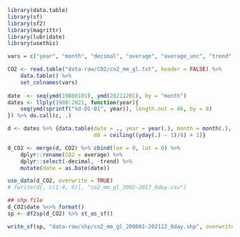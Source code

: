 ```r
library(data.table)
library(sf)
library(sf2)
library(magrittr)
library(lubridate)
library(usethis)

vars = c("year", "month", "decimal", "average", "average_unc", "trend", "trend_unc")

CO2 <- read.table("data-raw/CO2/co2_mm_gl.txt", header = FALSE) %>% 
    data.table() %>% 
    set_colnames(vars)
    
date  <- seq(ymd(19800101), ymd(20211201), by = "month")
dates <- llply(1980:2021, function(year){
    seq(ymd(sprintf("%d-01-01", year)), length.out = 46, by = 8)
}) %>% do.call(c, .)

d <- dates %>% {data.table(date = ., year = year(.), month = month(.),
                           d8 = ceiling((yday(.) - 1)/8) + 1)}

d_CO2 <- merge(d, CO2) %>% cbind(lon = 0, lat = 0) %>%
    dplyr::rename(CO2 = average) %>%
    dplyr::select(-decimal, -trend) %>%
    mutate(date = as.Date(date))

use_data(d_CO2, overwrite = TRUE)
# fwrite(d[, c(1:4, 6)], "co2_mm_gl_2002-2017_8day.csv")
```

```r
## shp file
d_CO2$date %<>% format()
sp <- df2sp(d_CO2) %>% st_as_sf()

write_sf(sp, "data-raw/shp/co2_mm_gl_200001-202112_8day.shp", overwrite = TRUE)
```
